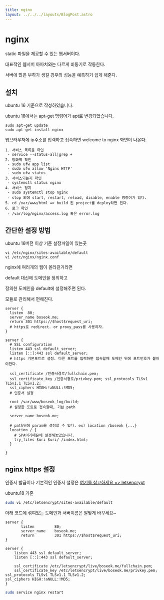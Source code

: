 ```yaml
---
title: nginx
layout: ../../../layouts/BlogPost.astro
---
```

# nginx

static 파일을 제공할 수 있는 웹서버이다.

대표적인 웹서버 아파치와는 다르게 비동기로 작동한다.

서버에 많은 부하가 생길 경우의 성능을 예측하기 쉽게 해준다.

## 설치

ubuntu 16 기준으로 작성하였습니다.

ubuntu 18에서는 apt-get 명령어가 apt로 변경되었습니다.

```
sudo apt-get update
sudo apt-get install nginx
```

웹브라우저에 ip주소를 입력하고 접속하면 welcome to nginx 화면이 나온다.

```
1. 서비스 목록을 확인
 - service --status-all|grep +
2. 방화벽 확인
 - sudo ufw app list
 - sudo ufw allow 'Nginx HTTP'
 - sudo ufw status
3. 서비스되는지 확인
 - systemctl status nginx
4. 서비스 정지
 - sudo systemctl stop nginx
 - stop 외에 start, restart, reload, disable, enable 명령어가 있다.
5. cd /var/www/html => build 된 project를 deploy하면 된다.
6. 로그 확인
 - /var/log/nginx/access.log 혹은 error.log
```

## 간단한 설정 방법

ubuntu 16버전 이상 기준 설정파일이 있는곳

```
vi /etc/nginx/sites-available/default
vi /etc/nginx/nginx.conf
```

nginx에 여러개의 웹이 올라갈거라면

default 대신에 도메인을 정의하고

정의한 도메인을 default에 설정해주면 된다.

모듈로 관리해서 편해진다.

```
server {
  listen  80;
  server_name boseok.me;
  return 301 https://$host$request_uri;
  # https로 redirect. or proxy_pass를 사용하자.
}

server {
  # SSL configuration
  listen 443 ssl default_server;
  listen [::]:443 ssl default_server;
  # https 기본포트로 설정. 다른 포트를 입력하면 접속할때 도메인 뒤에 포트번호가 붙어야한다.

  ssl_certificate /인증서경로/fullchain.pem;
  ssl_certificate_key /인증서경로/privkey.pem; ssl_protocols TLSv1 TLSv1.1 TLSv1.2;
  ssl_ciphers HIGH:!aNULL:!MD5;
  # 인증서 설정

  root /var/www/boseok_log/build;
  # 설정한 포트로 접속할때, 기본 path

  server_name boseok.me;

  # path뒤에 param을 설정할 수 있다. ex) location /boseok {...} 
  location / { 
    # SPA이기때문에 설정해놓았습니다.
    try_files $uri $uri/ /index.html;
  }

}
```

## nginx https 설정

인증서 발급이나 기본적인 인증서 설정은 [여기를 참고하세요 =&gt; letsencrypt](/server-side/letsencrypt/)

ubuntu18 기준

```bash
sudo vi /etc/letsencrypt/sites-available/default
```

아래 코드에 섞여있는 도메인과 서버이름은 알맞게 바꾸세요~

```
server {
       listen         80;
       server_name    boseok.me;
       return         301 https://$host$request_uri;
}

server {
    listen 443 ssl default_server;
    listen [::]:443 ssl default_server;

    ssl_certificate /etc/letsencrypt/live/boseok.me/fullchain.pem;
    ssl_certificate_key /etc/letsencrypt/live/boseok.me/privkey.pem; ssl_protocols TLSv1 TLSv1.1 TLSv1.2;
ssl_ciphers HIGH:!aNULL:!MD5;
}
```

```bash
sudo service nginx restart
```
